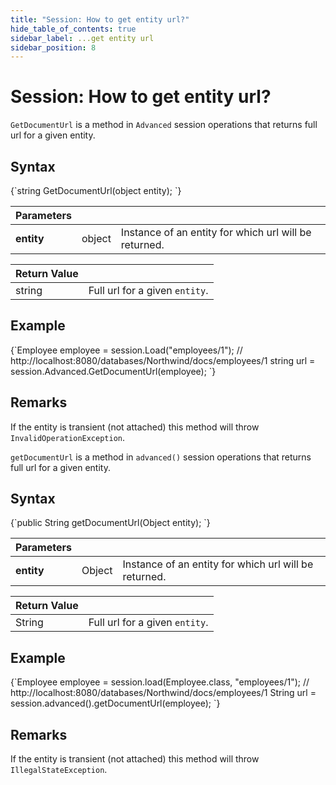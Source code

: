 ```yaml
---
title: "Session: How to get entity url?"
hide_table_of_contents: true
sidebar_label: ...get entity url
sidebar_position: 8
---
```





# Session: How to get entity url?
<LanguageSwitcher supportedLanguages={supportedLanguages} />
<LanguageContent language="csharp">


`GetDocumentUrl` is a method in `Advanced` session operations that returns full url for a given entity.

## Syntax

<TabItem value="get_entity_url_1" label="get_entity_url_1">
<CodeBlock language="csharp">
{`string GetDocumentUrl(object entity);
`}
</CodeBlock>
</TabItem>

| Parameters | | |
| ------------- | ------------- | ----- |
| **entity** | object | Instance of an entity for which url will be returned. |

| Return Value | |
| ------------- | ----- |
| string | Full url for a given `entity`. |

## Example

<TabItem value="get_entity_url_2" label="get_entity_url_2">
<CodeBlock language="csharp">
{`Employee employee = session.Load<Employee>("employees/1");
// http://localhost:8080/databases/Northwind/docs/employees/1
string url = session.Advanced.GetDocumentUrl(employee);
`}
</CodeBlock>
</TabItem>

## Remarks

If the entity is transient (not attached) this method will throw `InvalidOperationException`.

</LanguageContent>
<LanguageContent language="java">


`getDocumentUrl` is a method in `advanced()` session operations that returns full url for a given entity.

## Syntax

<TabItem value="get_entity_url_1" label="get_entity_url_1">
<CodeBlock language="java">
{`public String getDocumentUrl(Object entity);
`}
</CodeBlock>
</TabItem>

| Parameters | | |
| ------------- | ------------- | ----- |
| **entity** | Object | Instance of an entity for which url will be returned. |

| Return Value | |
| ------------- | ----- |
| String | Full url for a given `entity`. |

## Example

<TabItem value="get_entity_url_2" label="get_entity_url_2">
<CodeBlock language="java">
{`Employee employee = session.load(Employee.class, "employees/1");
// http://localhost:8080/databases/Northwind/docs/employees/1
String url = session.advanced().getDocumentUrl(employee);
`}
</CodeBlock>
</TabItem>

## Remarks

If the entity is transient (not attached) this method will throw `IllegalStateException`.

</LanguageContent>

<!---

-->